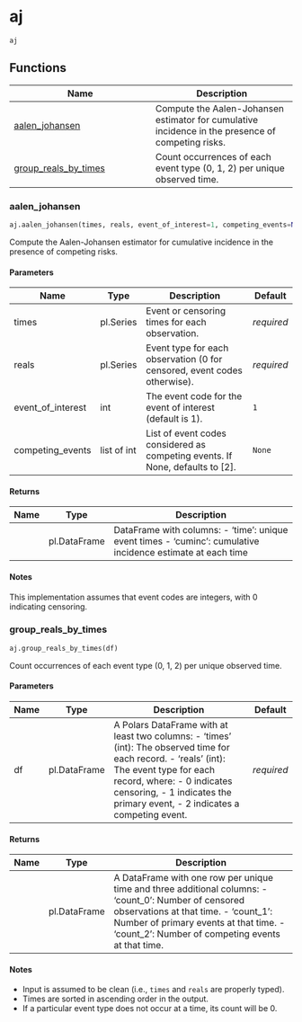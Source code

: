 # aj { #polarstate.aj }

`aj`



## Functions

| Name | Description |
| --- | --- |
| [aalen_johansen](#polarstate.aj.aalen_johansen) | Compute the Aalen-Johansen estimator for cumulative incidence in the presence of competing risks. |
| [group_reals_by_times](#polarstate.aj.group_reals_by_times) | Count occurrences of each event type (0, 1, 2) per unique observed time. |

### aalen_johansen { #polarstate.aj.aalen_johansen }

```python
aj.aalen_johansen(times, reals, event_of_interest=1, competing_events=None)
```

Compute the Aalen-Johansen estimator for cumulative incidence in the presence of competing risks.

#### Parameters {.doc-section .doc-section-parameters}

| Name              | Type        | Description                                                                   | Default    |
|-------------------|-------------|-------------------------------------------------------------------------------|------------|
| times             | pl.Series   | Event or censoring times for each observation.                                | _required_ |
| reals             | pl.Series   | Event type for each observation (0 for censored, event codes otherwise).      | _required_ |
| event_of_interest | int         | The event code for the event of interest (default is 1).                      | `1`        |
| competing_events  | list of int | List of event codes considered as competing events. If None, defaults to [2]. | `None`     |

#### Returns {.doc-section .doc-section-returns}

| Name   | Type         | Description                                                                                                 |
|--------|--------------|-------------------------------------------------------------------------------------------------------------|
|        | pl.DataFrame | DataFrame with columns: - 'time': unique event times - 'cuminc': cumulative incidence estimate at each time |

#### Notes {.doc-section .doc-section-notes}

This implementation assumes that event codes are integers, with 0 indicating censoring.

### group_reals_by_times { #polarstate.aj.group_reals_by_times }

```python
aj.group_reals_by_times(df)
```

Count occurrences of each event type (0, 1, 2) per unique observed time.

#### Parameters {.doc-section .doc-section-parameters}

| Name   | Type         | Description                                                                                                                                                                                                                                                      | Default    |
|--------|--------------|------------------------------------------------------------------------------------------------------------------------------------------------------------------------------------------------------------------------------------------------------------------|------------|
| df     | pl.DataFrame | A Polars DataFrame with at least two columns: - 'times' (int): The observed time for each record. - 'reals' (int): The event type for each record, where:     - 0 indicates censoring,     - 1 indicates the primary event,     - 2 indicates a competing event. | _required_ |

#### Returns {.doc-section .doc-section-returns}

| Name   | Type         | Description                                                                                                                                                                                                                                 |
|--------|--------------|---------------------------------------------------------------------------------------------------------------------------------------------------------------------------------------------------------------------------------------------|
|        | pl.DataFrame | A DataFrame with one row per unique time and three additional columns: - 'count_0': Number of censored observations at that time. - 'count_1': Number of primary events at that time. - 'count_2': Number of competing events at that time. |

#### Notes {.doc-section .doc-section-notes}

- Input is assumed to be clean (i.e., `times` and `reals` are properly typed).
- Times are sorted in ascending order in the output.
- If a particular event type does not occur at a time, its count will be 0.